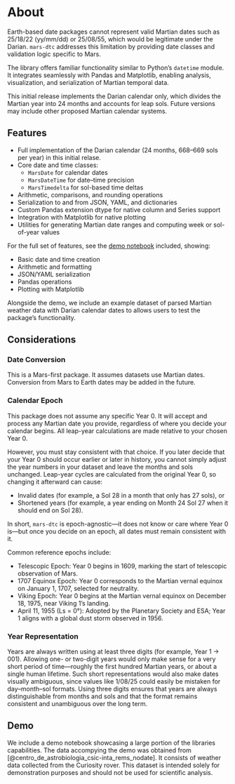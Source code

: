 # About

Earth-based date packages cannot represent valid Martian dates such as 25/18/22 (yy/mm/dd) or 25/08/55, which would be legitimate under the Darian. `mars-dtc` addresses this limitation by providing date classes and validation logic specific to Mars.

The library offers familiar functionality similar to Python’s `datetime` module. It integrates seamlessly with Pandas and Matplotlib, enabling analysis, visualization, and serialization of Martian temporal data.

This initial release implements the Darian calendar only, which divides the Martian year into 24 months and accounts for leap sols. Future versions may include other proposed Martian calendar systems.

## Features

- Full implementation of the Darian calendar (24 months, 668–669 sols per year) in this initial relase.
- Core date and time classes:
  - `MarsDate` for calendar dates
  - `MarsDateTime` for date–time precision
  - `MarsTimedelta` for sol-based time deltas
- Arithmetic, comparisons, and rounding operations
- Serialization to and from JSON, YAML, and dictionaries
- Custom Pandas extension dtype for native column and Series support
- Integration with Matplotlib for native plotting
- Utilities for generating Martian date ranges and computing week or sol-of-year values

For the full set of features, see the [demo notebook](demo/demo.ipynb) included, showing:

- Basic date and time creation
- Arithmetic and formatting
- JSON/YAML serialization
- Pandas operations
- Plotting with Matplotlib

Alongside the demo, we include an example dataset of parsed Martian weather data with Darian calendar dates to allows users to test the package’s functionality.


## Considerations

### Date Conversion

This is a Mars-first package. It assumes datasets use Martian dates. Conversion from Mars to Earth dates may be added in the future.

### Calendar Epoch

This package does not assume any specific Year 0. It will accept and process any Martian date you provide, regardless of where you decide your calendar begins. All leap-year calculations are made relative to your chosen Year 0.

However, you must stay consistent with that choice. If you later decide that your Year 0 should occur earlier or later in history, you cannot simply adjust the year numbers in your dataset and leave the months and sols unchanged. Leap-year cycles are calculated from the original Year 0, so changing it afterward can cause:

- Invalid dates (for example, a Sol 28 in a month that only has 27 sols), or
- Shortened years (for example, a year ending on Month 24 Sol 27 when it should end on Sol 28).

In short, `mars-dtc` is epoch-agnostic—it does not know or care where Year 0 is—but once you decide on an epoch, all dates must remain consistent with it.


Common reference epochs include:

- Telescopic Epoch: Year 0 begins in 1609, marking the start of telescopic observation of Mars.
- 1707 Equinox Epoch: Year 0 corresponds to the Martian vernal equinox on January 1, 1707, selected for neutrality.
- Viking Epoch: Year 0 begins at the Martian vernal equinox on December 18, 1975, near Viking 1’s landing.
- April 11, 1955 (Ls = 0°): Adopted by the Planetary Society and ESA; Year 1 aligns with a global dust storm observed in 1956.

### Year Representation

Years are always written using at least three digits (for example, Year 1 → 001). Allowing one- or two-digit years would only make sense for a very short period of time—roughly the first hundred Martian years, or about a single human lifetime. Such short representations would also make dates visually ambiguous, since values like 1/08/25 could easily be mistaken for day–month–sol formats. Using three digits ensures that years are always distinguishable from months and sols and that the format remains consistent and unambiguous over the long term.


## Demo

We include a demo notebook showcasing a large portion of the libraries capabilities. The data accompying the demo was obtained from [@centro_de_astrobiologia_csic-inta_rems_nodate]. It consists of weather data collected from the Curiosity rover. This dataset is intended solely for demonstration purposes and should not be used for scientific analysis.









